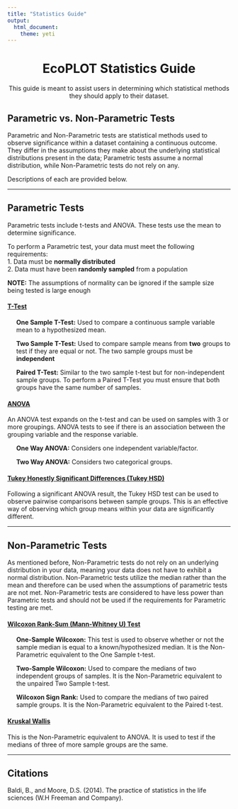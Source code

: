 ```yaml
---
title: "Statistics Guide"
output: 
  html_document: 
    theme: yeti
---
```

<div style="text-align:center"><h1><b> EcoPLOT Statistics Guide  </b></h1>
This guide is meant to assist users in determining which statistical methods they should apply to their dataset.  </div>

<h2><b> Parametric vs. Non-Parametric Tests</h2></b>
Parametric and Non-Parametric tests are statistical methods used to observe significance within a dataset containing a continuous outcome. They differ in the assumptions they make about the underlying statistical distributions present in the data; Parametric tests assume a normal distribution, while Non-Parametric tests do not rely on any.  
  
Descriptions of each are provided below. 

<hr>

<h2><b> Parametric Tests   </h2></b>
  
Parametric tests include t-tests and ANOVA. These tests use the mean to determine significance.  
  
To perform a Parametric test, your data must meet the following requirements:  
1. Data must be **normally distributed**  
2. Data must have been **randomly sampled** from a population  
  
**NOTE:** The assumptions of normality can be ignored if the sample size being tested is large enough  
  
<h4><b><u> T-Test </h4></b></u>
<p style="margin-left:20px;"><b>One Sample T-Test:</b> Used to compare a continuous sample variable mean to a hypothesized mean.  </p>
  
<p style="margin-left:20px;"><b>Two Sample T-Test:</b> Used to compare sample means from **two** groups to test if they are equal or not. The two sample groups must be **independent**  </p>
  
<p style="margin-left:20px;"><b>Paired T-Test:</b> Similar to the two sample t-test but for non-independent sample groups. To perform a Paired T-Test you must ensure that both groups have the same number of samples.  </p>
  
<h4><b><u> ANOVA </h4></b></u>
An ANOVA test expands on the t-test and can be used on samples with 3 or more groupings. ANOVA tests to see if there is an association between the grouping variable and the response variable.  
<p style="margin-left:20px;"><b>One Way ANOVA:</b> Considers one independent variable/factor.  </p>
  
<p style="margin-left:20px;"><b>Two Way ANOVA:</b> Considers two categorical groups.  </p>
  
<h4><b><u> Tukey Honestly Significant Differences (Tukey HSD)  </h4></b></u>
Following a significant ANOVA result, the Tukey HSD test can be used to observe pairwise comparisons between sample groups. This is an effective way of observing which group means within your data are significantly different.  
  
  <hr>
  
<h2><b> Non-Parametric Tests</h2></b>
  
As mentioned before, Non-Parametric tests do not rely on an underlying distribution in your data, meaning your data does not have to exhibit a normal distribution. Non-Parametric tests utilize the median rather than the mean and therefore can be used when the assumptions of parametric tests are not met. Non-Parametric tests are considered to have less power than Parametric tests and should not be used if the requirements for Parametric testing are met.  
  
<h4><b><u> Wilcoxon Rank-Sum (Mann-Whitney U) Test  </h4></b></u>
  
<p style="margin-left:20px;"><b>One-Sample Wilcoxon:</b> This test is used to observe whether or not the sample median is equal to a known/hypothesized median. It is the Non-Parametric equivalent to the One Sample t-test.  </p>
  
<p style="margin-left:20px;"><b>Two-Sample Wilcoxon:</b> Used to compare the medians of two independent groups of samples. It is the Non-Parametric equivalent to the unpaired Two Sample t-test.</p>  
  
<p style="margin-left:20px;"><b>Wilcoxon Sign Rank:</b> Used to compare the medians of two paired sample groups. It is the Non-Parametric equivalent to the Paired t-test.  </p>
  
<h4><b><u> Kruskal Wallis  </h4></b></u>
  
This is the Non-Parametric equivalent to ANOVA. It is used to test if the medians of three of more sample groups are the same. 
  
  <hr>
  
<h2><b> Citations  </h2></b>
  
Baldi, B., and Moore, D.S. (2014). The practice of statistics in the life sciences (W.H Freeman and Company).


